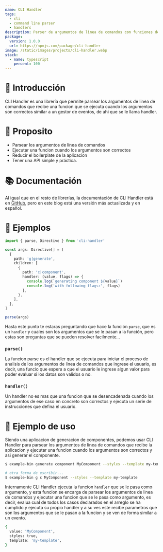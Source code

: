 ```yaml
---
name: CLI Handler
tags:
  - cli
  - command line parser
  - handlers
description: Parser de argumentos de linea de comandos con funciones desencadenadas.
package:
  version: 1.0.0
  url: https://npmjs.com/package/cli-handler
image: /static/images/projects/cli-handler.webp
stack:
  - name: typescript
    percent: 100
---
```


# 📖 Introducción

CLI Handler es una librería que permite parsear los argumentos de linea de comandos que recibe una funcion que se ejecuta cuando los argumentos son correctos similar a un gestor de eventos, de ahi que se le llama handler.

# 💫 Proposito

- Parsear los argumentos de linea de comandos
- Ejecutar una funcion cuando los argumentos son correctos
- Reducir el boilerplate de la aplicacion
- Tener una API simple y práctica.

# 📚 Documentación

Al igual que en el resto de librerías, la documentación de CLI Handler está en [GitHub](https://github.com/carlos-burelo/cli-handler), pero en este blog está una versión más actualizada y en español.

# 📝 Ejemplos

```ts title="using-typescript.ts"
import { parse, Directive } from 'cli-handler'

const args: Directive[] = [
  {
    path: 'g|generate',
    children: [
      {
        path: 'c|component',
        handler: (value, flags) => {
          console.log(`generating component ${value}`)
          console.log('with following flags:', flags)
        },
      },
    ],
  },
]

parse(args)
```

Hasta este punto te estaras preguntando que hace la función `parse`, que es un `handler` y cuales son los argumentos que se le pasan a la función, pero estas son preguntas que se pueden resolver facilmente...

### `parse()`

La funcion parse es el handler que se ejecuta para iniciar el proceso de analisis de los argumentos de linea de comandos que ingrese el usuario, es decir, una funcio que espera a que el usuario le ingrese algun valor para poder evaluar si los datos son validos o no.

### `handler()`

Un handler no es mas que una funcion que se desencadenada cuando los argumentos de ese caso en concreto son correctos y ejecuta un serie de instrucciones que defina el usuario.

# 🧪 Ejemplo de uso

Siendo una aplicacion de generacion de componentes, podemos usar CLI Handler para parsear los argumentos de linea de comandos que recibe la aplicacion y ejecutar una funcion cuando los argumentos son correctos y asi generar el componente.

```bash title="input"
$ example-bin generate component MyComponent --styles --template my-template

# otra forma de escribir...
$ example-bin g c MyComponent --styles --template my-template
```

Internamente CLI Handler ejecuta la funcion `handler` que se le pasa como argumento, y esta funcion se encarga de parsear los argumentos de linea de comandos y ejecutar una funcion que se le pasa como argumento, es decir, evalua cual de todos los casos declarados en el arreglo se ha cumplido y ejecuta su propio handler y a su ves este recibe parametros que son los argumentos que se le pasan a la funcion y se ven de forma similar a un evento.

```bash title="output"
{
  value: 'MyComponent',
  styles: true,
  template: 'my-template',
}
```
